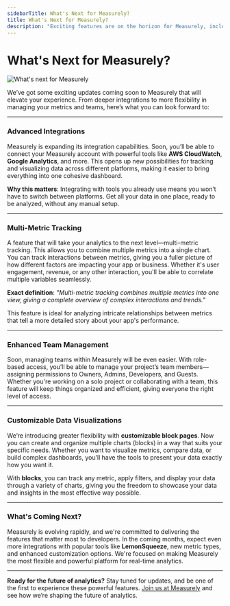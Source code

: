 ```yaml
---
sidebarTitle: What's Next for Measurely?
title: What's Next for Measurely?
description: "Exciting features are on the horizon for Measurely, including powerful integrations, enhanced team management, and advanced metric tracking."
---
```


# What's Next for Measurely?

![What's next for Measurely](../_covers/blog-2.png)

We’ve got some exciting updates coming soon to Measurely that will elevate your experience. From deeper integrations to more flexibility in managing your metrics and teams, here’s what you can look forward to:

---

### Advanced Integrations

Measurely is expanding its integration capabilities. Soon, you’ll be able to connect your Measurely account with powerful tools like **AWS CloudWatch**, **Google Analytics**, and more. This opens up new possibilities for tracking and visualizing data across different platforms, making it easier to bring everything into one cohesive dashboard.

**Why this matters**:
Integrating with tools you already use means you won’t have to switch between platforms. Get all your data in one place, ready to be analyzed, without any manual setup.

---

### Multi-Metric Tracking

A feature that will take your analytics to the next level—multi-metric tracking. This allows you to combine multiple metrics into a single chart. You can track interactions between metrics, giving you a fuller picture of how different factors are impacting your app or business. Whether it's user engagement, revenue, or any other interaction, you'll be able to correlate multiple variables seamlessly.

**Exact definition**:
_"Multi-metric tracking combines multiple metrics into one view, giving a complete overview of complex interactions and trends."_

This feature is ideal for analyzing intricate relationships between metrics that tell a more detailed story about your app's performance.

---

### Enhanced Team Management

Soon, managing teams within Measurely will be even easier. With role-based access, you’ll be able to manage your project’s team members—assigning permissions to Owners, Admins, Developers, and Guests. Whether you're working on a solo project or collaborating with a team, this feature will keep things organized and efficient, giving everyone the right level of access.

---

### Customizable Data Visualizations

We’re introducing greater flexibility with **customizable block pages**. Now you can create and organize multiple charts (blocks) in a way that suits your specific needs. Whether you want to visualize metrics, compare data, or build complex dashboards, you’ll have the tools to present your data exactly how you want it.

With **blocks**, you can track any metric, apply filters, and display your data through a variety of charts, giving you the freedom to showcase your data and insights in the most effective way possible.

---

### What's Coming Next?

Measurely is evolving rapidly, and we're committed to delivering the features that matter most to developers. In the coming months, expect even more integrations with popular tools like **LemonSqueeze**, new metric types, and enhanced customization options. We're focused on making Measurely the most flexible and powerful platform for real-time analytics.

---

**Ready for the future of analytics?**
Stay tuned for updates, and be one of the first to experience these powerful features. [Join us at Measurely](https://measurely.dev) and see how we’re shaping the future of analytics.
